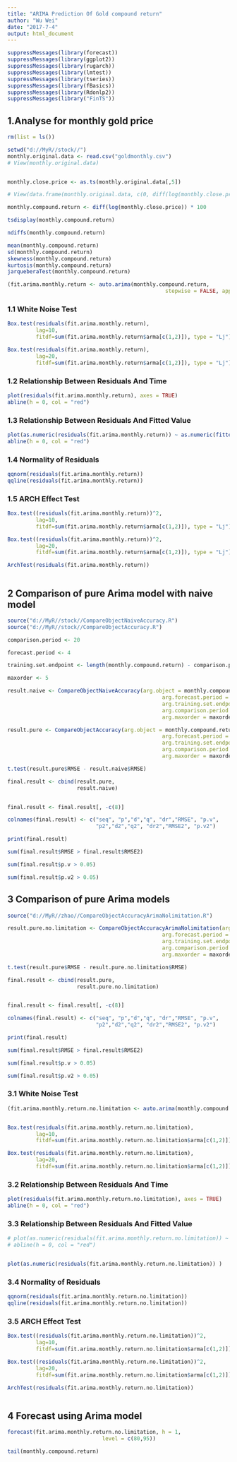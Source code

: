 ```yaml
---
title: "ARIMA Prediction Of Gold compound return"
author: "Wu Wei"
date: "2017-7-4"
output: html_document
---
```




```r
suppressMessages(library(forecast))
suppressMessages(library(ggplot2))
suppressMessages(library(rugarch))
suppressMessages(library(lmtest))
suppressMessages(library(tseries))
suppressMessages(library(fBasics))
suppressMessages(library(Rdonlp2))
suppressMessages(library("FinTS"))
```


## 1.Analyse for monthly gold price


```r
rm(list = ls())

setwd("d://MyR//stock//")
monthly.original.data <- read.csv("goldmonthly.csv")
# View(monthly.original.data)


monthly.close.price <- as.ts(monthly.original.data[,5])

# View(data.frame(monthly.original.data, c(0, diff(log(monthly.close.price)))))

monthly.compound.return <- diff(log(monthly.close.price)) * 100

```


```r

tsdisplay(monthly.compound.return)
```

```r

ndiffs(monthly.compound.return)

```

```r
mean(monthly.compound.return)
sd(monthly.compound.return)
skewness(monthly.compound.return)
kurtosis(monthly.compound.return)
jarqueberaTest(monthly.compound.return)

```

```r

(fit.arima.monthly.return <- auto.arima(monthly.compound.return, 
                                                  stepwise = FALSE, approximation = FALSE))

```

### 1.1 White Noise Test


```r


Box.test(residuals(fit.arima.monthly.return), 
         lag=10, 
         fitdf=sum(fit.arima.monthly.return$arma[c(1,2)]), type = "Lj")

Box.test(residuals(fit.arima.monthly.return), 
         lag=20, 
         fitdf=sum(fit.arima.monthly.return$arma[c(1,2)]), type = "Lj")

```

### 1.2  Relationship Between Residuals And Time

```r

plot(residuals(fit.arima.monthly.return), axes = TRUE)
abline(h = 0, col = "red")

```

### 1.3 Relationship Between Residuals And Fitted Value

```r

plot(as.numeric(residuals(fit.arima.monthly.return)) ~ as.numeric(fitted(fit.arima.monthly.return)))
abline(h = 0, col = "red")


```


### 1.4 Normality of Residuals

```r

qqnorm(residuals(fit.arima.monthly.return))
qqline(residuals(fit.arima.monthly.return))


```

### 1.5 ARCH Effect Test


```r

Box.test((residuals(fit.arima.monthly.return))^2, 
         lag=10, 
         fitdf=sum(fit.arima.monthly.return$arma[c(1,2)]), type = "Lj")

Box.test((residuals(fit.arima.monthly.return))^2, 
         lag=20, 
         fitdf=sum(fit.arima.monthly.return$arma[c(1,2)]), type = "Lj")

ArchTest(residuals(fit.arima.monthly.return))



```

## 2 Comparison of pure Arima model with naive model

```r
source("d://MyR//stock//CompareObjectNaiveAccuracy.R")
source("d://MyR//stock//CompareObjectAccuracy.R")

comparison.period <- 20

forecast.period <- 4

training.set.endpoint <- length(monthly.compound.return) - comparison.period - forecast.period

maxorder <- 5
```

```r
result.naive <- CompareObjectNaiveAccuracy(arg.object = monthly.compound.return,
                                                 arg.forecast.period = forecast.period,
                                                 arg.training.set.endpoint = training.set.endpoint,
                                                 arg.comparison.period = comparison.period,
                                                 arg.maxorder = maxorder)
```

```r
result.pure <- CompareObjectAccuracy(arg.object = monthly.compound.return,
                                                 arg.forecast.period = forecast.period,
                                                 arg.training.set.endpoint = training.set.endpoint,
                                                 arg.comparison.period = comparison.period,
                                                 arg.maxorder = maxorder)
```

```r
t.test(result.pure$RMSE - result.naive$RMSE)

final.result <- cbind(result.pure,
                      result.naive)


final.result <- final.result[, -c(8)]

colnames(final.result) <- c("seq", "p","d","q", "dr","RMSE", "p.v",
                            "p2","d2","q2", "dr2","RMSE2", "p.v2")

print(final.result)

sum(final.result$RMSE > final.result$RMSE2)

sum(final.result$p.v > 0.05)

sum(final.result$p.v2 > 0.05)

```


## 3 Comparison of pure Arima models

```r
source("d://MyR//zhao//CompareObjectAccuracyArimaNolimitation.R")


```


```r
result.pure.no.limitation <- CompareObjectAccuracyArimaNolimitation(arg.object = monthly.compound.return,
                                                 arg.forecast.period = forecast.period,
                                                 arg.training.set.endpoint = training.set.endpoint,
                                                 arg.comparison.period = comparison.period,
                                                 arg.maxorder = maxorder)
```

```r
t.test(result.pure$RMSE - result.pure.no.limitation$RMSE)

final.result <- cbind(result.pure,
                      result.pure.no.limitation)


final.result <- final.result[, -c(8)]

colnames(final.result) <- c("seq", "p","d","q", "dr","RMSE", "p.v",
                            "p2","d2","q2", "dr2","RMSE2", "p.v2")

print(final.result)

sum(final.result$RMSE > final.result$RMSE2)

sum(final.result$p.v > 0.05)

sum(final.result$p.v2 > 0.05)

```

### 3.1 White Noise Test


```r
(fit.arima.monthly.return.no.limitation <- auto.arima(monthly.compound.return))


Box.test(residuals(fit.arima.monthly.return.no.limitation), 
         lag=10, 
         fitdf=sum(fit.arima.monthly.return.no.limitation$arma[c(1,2)]), type = "Lj")

Box.test(residuals(fit.arima.monthly.return.no.limitation), 
         lag=20, 
         fitdf=sum(fit.arima.monthly.return.no.limitation$arma[c(1,2)]), type = "Lj")

```

### 3.2  Relationship Between Residuals And Time

```r

plot(residuals(fit.arima.monthly.return.no.limitation), axes = TRUE)
abline(h = 0, col = "red")

```

### 3.3 Relationship Between Residuals And Fitted Value

```r

# plot(as.numeric(residuals(fit.arima.monthly.return.no.limitation)) ~ as.numeric(fitted(fit.arima.monthly.return.no.limitation)))
# abline(h = 0, col = "red")


plot(as.numeric(residuals(fit.arima.monthly.return.no.limitation)) )

```


### 3.4 Normality of Residuals

```r

qqnorm(residuals(fit.arima.monthly.return.no.limitation))
qqline(residuals(fit.arima.monthly.return.no.limitation))


```

### 3.5 ARCH Effect Test


```r

Box.test((residuals(fit.arima.monthly.return.no.limitation))^2, 
         lag=10, 
         fitdf=sum(fit.arima.monthly.return.no.limitation$arma[c(1,2)]), type = "Lj")

Box.test((residuals(fit.arima.monthly.return.no.limitation))^2, 
         lag=20, 
         fitdf=sum(fit.arima.monthly.return.no.limitation$arma[c(1,2)]), type = "Lj")

ArchTest(residuals(fit.arima.monthly.return.no.limitation))



```



## 4 Forecast using Arima model
```r
forecast(fit.arima.monthly.return.no.limitation, h = 1, 
                              level = c(80,95))
```

```r
tail(monthly.compound.return)
```




